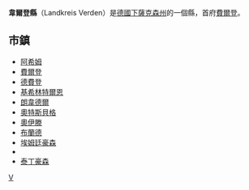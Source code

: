 {{德國縣級行政單位
| 县徽图 = Image:Wappen Landkreis Verden.png
| 在德国内的位置图 = Image:Lage des Landkreises Verden in Deutschland.PNG
| 所属联邦州 = 下薩克森州
| 首府 = 韋爾登
| 面积 = 787.69
| 人口 = 134,084
| 统计时间 = 2005年12月31日
| 人口密度 = 170
| 汽车牌号 = WTM
| 下设城镇 = 2個市、9个鎮
| 政府地址 = Lindhooper Straße 67<br />27283 Verden
| 政府网站 = www.landkreis-verden.de
| 在州内的位置图 = Image:Lower saxony ver.png
|}}

'''韋爾登縣'''（Landkreis Verden）是[[德國|德國]][[下薩克森州|下薩克森州]]的一個縣，首府[[費爾登|費爾登]]。

== 市鎮 ==
* [[阿希姆_(德国)|阿希姆]]
* [[費爾登|費爾登]]
* [[德費登|德費登]]
* [[基希林特爾恩|基希林特爾恩]]
* [[朗韋德爾|朗韋德爾]]
* [[奧特斯貝格|奧特斯貝格]]
* [[奧伊滕|奧伊滕]]
* [[布蘭德_(韋爾登縣)|布蘭德]]
* [[埃姆廷豪森|埃姆廷豪森]]
* {{le|利德|Riede}}
* [[泰丁豪森|泰丁豪森]]

{{下萨克森州行政区划}}

{{Authority control}}
[[Category:下萨克森州|V]]